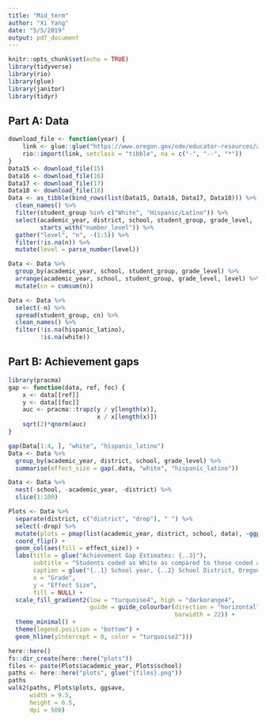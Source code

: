 ```yaml
---
title: "Mid_term"
author: "Xi Yang"
date: "5/5/2019"
output: pdf_document
---
```


```r
knitr::opts_chunk$set(echo = TRUE)
library(tidyverse)
library(rio)
library(glue)
library(janitor)
library(tidyr)
```

## Part A: Data
```r
download_file <- function(year) {
    link <- glue::glue("https://www.oregon.gov/ode/educator-resources/assessment/TestResults20{year}/pagr_schools_ela_raceethnicity_{year-1}{year}.xlsx")
    rio::import(link, setclass = "tibble", na = c("-", "--", "*"))
}
Data15 <- download_file(15)
Data16 <- download_file(16)
Data17 <- download_file(17)
Data18 <- download_file(18)
Data <- as_tibble(bind_rows(list(Data15, Data16, Data17, Data18))) %>% 
  clean_names() %>% 
  filter(student_group %in% c("White", "Hispanic/Latino")) %>% 
  select(academic_year, district, school, student_group, grade_level,
         starts_with("number_level")) %>% 
  gather("level", "n", -(1:5)) %>% 
  filter(!is.na(n)) %>% 
  mutate(level = parse_number(level))
```

```r
Data <- Data %>% 
  group_by(academic_year, school, student_group, grade_level) %>%
  arrange(academic_year, school, student_group, grade_level, level) %>% 
  mutate(cn = cumsum(n))
```

```r
Data <- Data %>% 
  select(-n) %>% 
  spread(student_group, cn) %>% 
  clean_names() %>% 
  filter(!is.na(hispanic_latino),
         !is.na(white))
```

## Part B: Achievement gaps
```r
library(pracma)
gap <- function(data, ref, foc) {
    x <- data[[ref]]
    y <- data[[foc]]
    auc <- pracma::trapz(y / y[length(x)],
                         x / x[length(x)])
    sqrt(2)*qnorm(auc)
}

gap(Data[1:4, ], "white", "hispanic_latino")
Data <- Data %>% 
  group_by(academic_year, district, school, grade_level) %>% 
  summarise(effect_size = gap(.data, "white", "hispanic_latino"))
```

```r
Data <- Data %>% 
  nest(-school, -academic_year, -district) %>% 
  slice(1:100)

Plots <- Data %>% 
  separate(district, c("district", "drop"), " ") %>% 
  select(-drop) %>% 
  mutate(plots = pmap(list(academic_year, district, school, data), ~ggplot(..4, aes(x = parse_number(grade_level), y = effect_size)) +
  coord_flip() +
  geom_col(aes(fill = effect_size)) +
  labs(title = glue("Achievement Gap Estimates: {..3}"),
       subtitle = "Students coded as White as compared to those coded as Hispanic/Latino",
       caption = glue("{..1} School year, {..2} School District, Oregon"),
       x = "Grade",
       y = "Effect Size",
       fill = NULL) +
  scale_fill_gradient2(low = "turquoise4", high = "darkorange4", 
                       guide = guide_colourbar(direction = "horizontal",
                                               barwidth = 22)) +
  theme_minimal() +
  theme(legend.position = "bottom") +
  geom_hline(yintercept = 0, color = "turquoise2")))
```

```r
here::here()
fs::dir_create(here::here("plots"))
files <- paste(Plots$academic_year, Plots$school)
paths <- here::here("plots", glue("{files}.png"))
paths
walk2(paths, Plots$plots, ggsave,
      width = 9.5, 
      height = 6.5,
      dpi = 500)
```

